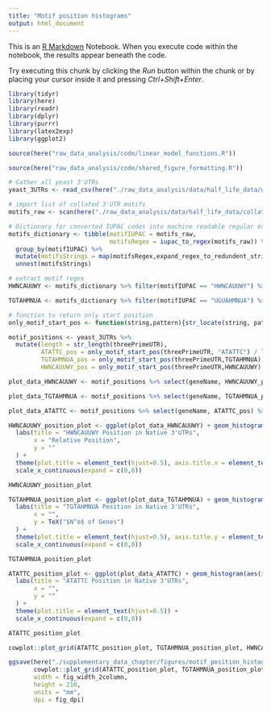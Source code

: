 ```yaml
---
title: "Motif position histograms"
output: html_document
---
```


This is an [R Markdown](http://rmarkdown.rstudio.com) Notebook. When you execute code within the notebook, the results appear beneath the code. 

Try executing this chunk by clicking the *Run* button within the chunk or by placing your cursor inside it and pressing *Ctrl+Shift+Enter*. 

```r
library(tidyr)
library(here)
library(readr)
library(dplyr)
library(purrr)
library(latex2exp)
library(ggplot2)

source(here("raw_data_analysis/code/linear_model_functions.R"))

source(here("raw_data_analysis/code/shared_figure_formatting.R"))

# Gather all yeast 3'UTRs
yeast_3UTRs <- read_csv(here("./raw_data_analysis/data/half_life_data/whole_genome_3UTR.csv"))

# import list of collated 3'UTR motifs
motifs_raw <- scan(here("./raw_data_analysis/data/half_life_data/collated_suspected_decay_motifs.txt"), character())

# Dictionary for converted IUPAC codes into machine readable regular expressions and converting U -> T
motifs_dictionary <- tibble(motifIUPAC = motifs_raw,
                            motifsRegex = iupac_to_regex(motifs_raw)) %>% 
  group_by(motifIUPAC) %>%
  mutate(motifsStrings = map(motifsRegex,expand_regex_to_redundent_strings)) %>%
  unnest(motifsStrings) 

```

```r
# extract motif regex
HWNCAUUWY <- motifs_dictionary %>% filter(motifIUPAC == "HWNCAUUWY") %>% pull(motifsRegex) %>% unique()

TGTAHMNUA <- motifs_dictionary %>% filter(motifIUPAC == "UGUAHMNUA") %>% pull(motifsRegex) %>% unique()

# function to return only start position
only_motif_start_pos <- function(string,pattern){str_locate(string, pattern)[,1]}

motif_positions <- yeast_3UTRs %>% 
  mutate(length = str_length(threePrimeUTR), 
         ATATTC_pos = only_motif_start_pos(threePrimeUTR, "ATATTC") / length, 
         TGTAHMNUA_pos = only_motif_start_pos(threePrimeUTR,TGTAHMNUA) / length, 
         HWNCAUUWY_pos = only_motif_start_pos(threePrimeUTR,HWNCAUUWY) / length)
```

```r
plot_data_HWNCAUUWY <- motif_positions %>% select(geneName, HWNCAUUWY_pos) %>% filter(!is.na(HWNCAUUWY_pos))  %>% arrange(HWNCAUUWY_pos) %>% mutate(count = 1, cumulative= cumsum(count))

plot_data_TGTAHMNUA <- motif_positions %>% select(geneName, TGTAHMNUA_pos) %>% filter(!is.na(TGTAHMNUA_pos))  %>% arrange(TGTAHMNUA_pos) %>% mutate(count = 1, cumulative= cumsum(count))

plot_data_ATATTC <- motif_positions %>% select(geneName, ATATTC_pos) %>% filter(!is.na(ATATTC_pos))  %>% arrange(ATATTC_pos) %>% mutate(count = 1, cumulative= cumsum(count))

HWNCAUUWY_position_plot <- ggplot(plot_data_HWNCAUUWY) + geom_histogram(aes(x=HWNCAUUWY_pos)) +
  labs(title = "HWNCAUUWY Position in Native 3'UTRs",
       x = "Relative Position",
       y = ""
  ) +
  theme(plot.title = element_text(hjust=0.5), axis.title.x = element_text(size = 15)) +
  scale_x_continuous(expand = c(0,0))

HWNCAUUWY_position_plot

TGTAHMNUA_position_plot <- ggplot(plot_data_TGTAHMNUA) + geom_histogram(aes(x=TGTAHMNUA_pos)) +
  labs(title = "TGTAHMNUA Position in Native 3'UTRs",
       x = "",
       y = TeX("$N^o$ of Genes")
  ) +
  theme(plot.title = element_text(hjust=0.5), axis.title.y = element_text(size = 15)) +
  scale_x_continuous(expand = c(0,0))

TGTAHMNUA_position_plot

ATATTC_position_plot <- ggplot(plot_data_ATATTC) + geom_histogram(aes(x=ATATTC_pos)) +
  labs(title = "ATATTC Position in Native 3'UTRs",
       x = "",
       y = ""
  ) +
  theme(plot.title = element_text(hjust=0.5)) +
  scale_x_continuous(expand = c(0,0))

ATATTC_position_plot

cowplot::plot_grid(ATATTC_position_plot, TGTAHMNUA_position_plot, HWNCAUUWY_position_plot, ncol = 1)

ggsave(here("./supplementary_data_chapter/figures/motif_position_histograms.png"),
       cowplot::plot_grid(ATATTC_position_plot, TGTAHMNUA_position_plot, HWNCAUUWY_position_plot, ncol = 1),
       width = fig_width_2column, 
       height = 210,
       units = "mm",
       dpi = fig_dpi)
```